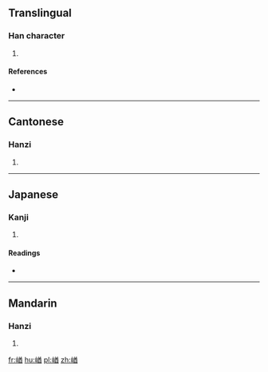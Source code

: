 ==Translingual==

===Han character===
{{Han char|rn=46|rad=山|as=09|sn=12|four=2876<sub>1</sub>|canj=山廿金田 (UTCW)|ids=⿰[[山]][[酋]]}}

# {{defn|Han|sort=山09}}

====References====
* {{Han ref|kx=0315.270|dkj=08250|dj=0616.180|hdz=10789.010|uh=5D37|ud=23863|bh=D8D9|bd=55513}}

----

==Cantonese==

===Hanzi===
{{yue-hanzi|jyut=[[cau4]]|y=chau4}}

# {{defn|lang=yue|sort=山09}}

----

==Japanese==

===Kanji===
{{ja-kanji|grade=|rs=山09}}

# {{defn|lang=ja|sort=山09}}

====Readings====
* {{ja-readings|on=[[しう]] (shiu), [[じゅ]] (ju)|kun=}}

----

==Mandarin==

===Hanzi===
{{cmn-hanzi|pin=[[qiú]] ([[qiu2]])|wg=ch'iu<sup>2</sup>}}

# {{defn|lang=cmn|sort=山09}}

[[fr:崷]]
[[hu:崷]]
[[pl:崷]]
[[zh:崷]]